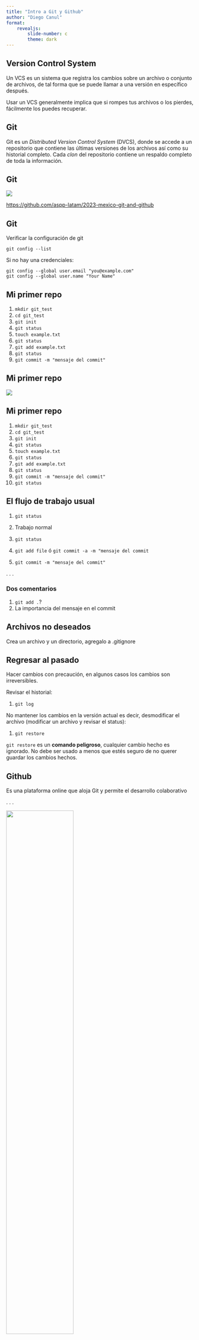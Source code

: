 ```yaml
---
title: "Intro a Git y Github"
author: "Diego Canul"
format: 
    revealjs:
        slide-number: c
        theme: dark
---
```

## Version Control System 
Un VCS es un sistema que registra los cambios sobre un archivo o conjunto de archivos, de tal forma que se puede llamar a una versión en específico después.

Usar un VCS generalmente implica que si rompes tus archivos o los pierdes, fácilmente los puedes recuperar.

## Git
Git es un _Distributed Version Control System_ (DVCS), donde se accede a un repositorio que contiene las últimas versiones de los archivos así como su historial completo. Cada _clon_ del repositorio contiene un respaldo completo de toda la información.

## Git {.scrollable}
![](./img/scenario1.png){fig-align="center"}

::: aside
[https://github.com/aspp-latam/2023-mexico-git-and-github](https://github.com/aspp-latam/2023-mexico-git-and-github)
:::

## Git
Verificar la configuración de git
```
git config --list
```
Si no hay una credenciales:
```
git config --global user.email "you@example.com"
git config --global user.name "Your Name"
```
## Mi primer repo {.smaller}
1. ``` mkdir git_test ```
1. ``` cd git_test ```
1. ``` git init ```
1. ``` git status ```
1. ``` touch example.txt ```
1. ``` git status ```
1. ``` git add example.txt ```
1. ``` git status ```
1. ``` git commit -m "mensaje del commit" ```

## Mi primer repo
![](./img/error_commit.png){fig-align="center"}

## Mi primer repo {.smaller}
1. ``` mkdir git_test ```
1. ``` cd git_test ```
1. ``` git init ```
1. ``` git status ```
1. ``` touch example.txt ```
1. ``` git status ```
1. ``` git add example.txt ```
1. ``` git status ```
1. ``` git commit -m "mensaje del commit" ```
1. ``` git status ```

## El flujo de trabajo usual
:::{.incremental}
1. ``` git status ```
1. Trabajo normal
1. ``` git status ```
1. ``` git add file ``` ó ``` git commit -a -m "mensaje del commit ```

1. ```git commit -m "mensaje del commit" ```
:::

. . .

### Dos comentarios
1. ``` git add .```?
1. La importancia del mensaje en el commit

## Archivos no deseados
Crea un archivo y un directorio, agregalo a .gitignore


## Regresar al pasado {.scrollable}
Hacer cambios con precaución, en algunos casos los cambios son irreversibles.

Revisar el historial:

1. ``` git log```

No mantener los cambios en la versión actual es decir, desmodificar el archivo (modificar un archivo y revisar el status):

1. ``` git restore```

``` git restore ``` es un **comando peligroso**, cualquier cambio hecho es ignorado. No debe ser usado a menos que estés seguro de no querer guardar los cambios hechos.

## Github {.smaller}
Es una plataforma online que aloja Git y permite el desarrollo colaborativo

. . .

![](./img/scenario2.png){fig-align="center" width=60%}

## Configuración del SSH {.scrollable}
**En la terminal:**

1. ``` ssh-keygen -t ed25519 -C "tu_correo_en_github@example.com" ``` (enter, enter, enter)
1. ``` eval "$(ssh-agent -s)" ```
1. ``` ssh-add ~/.ssh/id_ed25519 ```
1. ``` cat ~/.ssh/id_ed25519.pub ``` y copiar el output

**En Github:**

1. Ir a Settings
1. Claves SSH y GPG
1. Nueva clave SSH
1. Agregar clave

**Comprobar la conexión en terminal:**

1. ``` ssh -T git@github.com ```
1. :-)

## Clonando un repo
Otra forma de crear un repo es creando uno desde [github.com](github.com) y luego haciendo usando el comando ``` git clone github.com/tu_repo ```.

Puedes clonar un repo y usarlo de manera local o personal, o clonar un repo donde participas en un proyecto.

## Interactuando con github I {.scrollable}
1. Abre el siguiente repo: [https://github.com/dcanulr/git_eolica](https://github.com/dcanulr/git_eolica) y copia el link clone ssh

1. Realiza el clon del repo ``` git clone git@github.com:dcanulr/git_eolica.git```

1. Crea un archivo nombrado "tu_nombre.csv" y actualiza el repo 

1. Una vez hecho el commit local, revisa ``` git status ``` actualiza el repo remoto con ``` git push```

## Interactuando con github II {.scrollable}
1. Si existen cambios hechos en el repo remoto se verán reflejados en el status

1. Para actualizar los cambios remotos utiliza ``` git pull```

1. Trabaja de manera local y realiza el commit [local], y después realiza el push [remoto]

## {.scrollable}
![](./img/scenario3.png)

::: aside
[https://github.com/aspp-latam/2023-mexico-git-and-github](https://github.com/aspp-latam/2023-mexico-git-and-github)
:::

## {.scrollable}
![](./img/scenario5.png)

::: aside
[https://github.com/aspp-latam/2023-mexico-git-and-github](https://github.com/aspp-latam/2023-mexico-git-and-github)
:::
